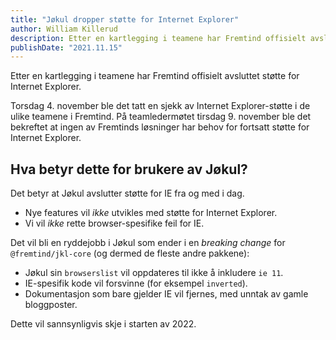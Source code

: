 ```yaml
---
title: "Jøkul dropper støtte for Internet Explorer"
author: William Killerud
description: Etter en kartlegging i teamene har Fremtind offisielt avsluttet støtte for Internet Explorer.
publishDate: "2021.11.15"
---
```


<Ingress>Etter en kartlegging i teamene har Fremtind offisielt avsluttet støtte for Internet Explorer.</Ingress>

Torsdag 4. november ble det tatt en sjekk av Internet Explorer-støtte i de ulike teamene i Fremtind.
På teamledermøtet tirsdag 9. november ble det bekreftet at ingen av Fremtinds løsninger har behov
for fortsatt støtte for Internet Explorer.

## Hva betyr dette for brukere av Jøkul?

Det betyr at Jøkul avslutter støtte for IE fra og med i dag.

-   Nye features vil _ikke_ utvikles med støtte for Internet Explorer.
-   Vi vil _ikke_ rette browser-spesifike feil for IE.

Det vil bli en ryddejobb i Jøkul som ender i en <i>breaking change</i> for `@fremtind/jkl-core` (og dermed de fleste andre pakkene):

-   Jøkul sin `browserslist` vil oppdateres til ikke å inkludere `ie 11`.
-   IE-spesifik kode vil forsvinne (for eksempel `inverted`).
-   Dokumentasjon som bare gjelder IE vil fjernes, med unntak av gamle bloggposter.

Dette vil sannsynligvis skje i starten av 2022.

